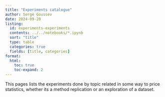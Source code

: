 ```yaml
---
title: "Experiments catalogue"
author: Serge Goussev
date: 2024-09-20
listing:
  id: experiments-experiments
  contents: ../../notebooks/*.ipynb
  sort: "title"
  type: table
  categories: true
  fields: [title, categories]
format:
  html:
    toc: true
    toc-expand: 2
---
```


This pages lists the experiments done by topic related in some way to price statistics, whether its a method replication or an exploration of a dataset.

::: {#experiments-experiments}
:::